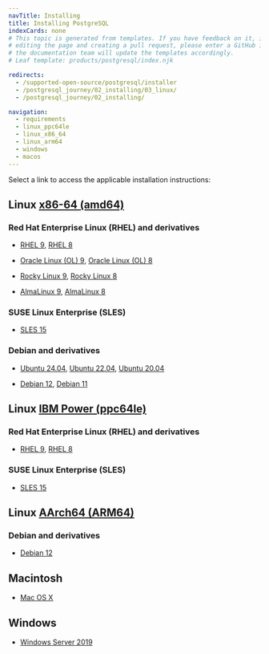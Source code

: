 ```yaml
---
navTitle: Installing
title: Installing PostgreSQL
indexCards: none
# This topic is generated from templates. If you have feedback on it, instead of
# editing the page and creating a pull request, please enter a GitHub issue and
# the documentation team will update the templates accordingly.
# Leaf template: products/postgresql/index.njk

redirects:
  - /supported-open-source/postgresql/installer
  - /postgresql_journey/02_installing/03_linux/
  - /postgresql_journey/02_installing/

navigation:
  - requirements
  - linux_ppc64le
  - linux_x86_64
  - linux_arm64
  - windows
  - macos
---
```


Select a link to access the applicable installation instructions:

## Linux [x86-64 (amd64)](linux_x86_64)

### Red Hat Enterprise Linux (RHEL) and derivatives

- [RHEL 9](linux_x86_64/postgresql_rhel_9), [RHEL 8](linux_x86_64/postgresql_rhel_8)

- [Oracle Linux (OL) 9](linux_x86_64/postgresql_rhel_9), [Oracle Linux (OL) 8](linux_x86_64/postgresql_rhel_8)

- [Rocky Linux 9](linux_x86_64/postgresql_other_linux_9), [Rocky Linux 8](linux_x86_64/postgresql_other_linux_8)

- [AlmaLinux 9](linux_x86_64/postgresql_other_linux_9), [AlmaLinux 8](linux_x86_64/postgresql_other_linux_8)

### SUSE Linux Enterprise (SLES)

- [SLES 15](linux_x86_64/postgresql_sles_15)

### Debian and derivatives

- [Ubuntu 24.04](linux_x86_64/postgresql_ubuntu_24), [Ubuntu 22.04](linux_x86_64/postgresql_ubuntu_22), [Ubuntu 20.04](linux_x86_64/postgresql_ubuntu_20)

- [Debian 12](linux_x86_64/postgresql_debian_12), [Debian 11](linux_x86_64/postgresql_debian_11)

## Linux [IBM Power (ppc64le)](linux_ppc64le)

### Red Hat Enterprise Linux (RHEL) and derivatives

- [RHEL 9](linux_ppc64le/postgresql_rhel_9), [RHEL 8](linux_ppc64le/postgresql_rhel_8)

### SUSE Linux Enterprise (SLES)

- [SLES 15](linux_ppc64le/postgresql_sles_15)

## Linux [AArch64 (ARM64)](linux_arm64)

### Debian and derivatives

- [Debian 12](linux_arm64/postgresql_debian_12)

## Macintosh

- [Mac OS X](macos)

## Windows

- [Windows Server 2019](windows)
